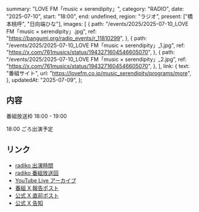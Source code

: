  summary: "LOVE FM「music × serendipity」",
  category: "RADIO",
  date: "2025-07-10",
  start: "18:00",
  end: undefined,
  region: "ラジオ",
  present: ["橋本桃呼", "日向端ひな"],
  images: [
    {
      path: "/events/2025/2025-07-10_LOVE FM「music × serendipity」.jpg",
      ref: "https://bangumi.org/radio_events/r_11810299",
    },
    {
      path: "/events/2025/2025-07-10_LOVE FM「music × serendipity」_1.jpg",
      ref: "https://x.com/761musics/status/1943271604546605070",
    },
    {
      path: "/events/2025/2025-07-10_LOVE FM「music × serendipity」_2.jpg",
      ref: "https://x.com/761musics/status/1943271604546605070",
    },
  ],
  link: {
    text: "番組サイト",
    url: "https://lovefm.co.jp/music_serendipity/programs/more",
  },
  updatedAt: "2025-07-09",
};

## 内容

番組放送枠 18:00 - 19:00

18:00 ごろ出演予定

## リンク

- [radiko 出演時間](https://radiko.jp/share/?sid=LOVEFM&t=20250710180000)
- [radiko 番組放送回](https://radiko.jp/share/?sid=LOVEFM&t=20250710180000)
- [YouTube Live アーカイブ](https://www.youtube.com/watch?v=TShU5anWuPE)
- [番組 X 報告ポスト](https://x.com/761musics/status/1943271604546605070)
- [公式 X 直前ポスト](https://x.com/takanenofficial/status/1943232952646930556)
- [公式 X 告知](https://x.com/takanenofficial/status/1942871358289195370)
